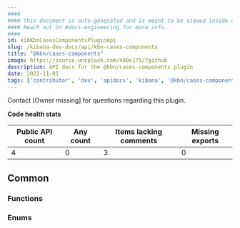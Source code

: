 ```yaml
---
####
#### This document is auto-generated and is meant to be viewed inside our experimental, new docs system.
#### Reach out in #docs-engineering for more info.
####
id: kibKbnCasesComponentsPluginApi
slug: /kibana-dev-docs/api/kbn-cases-components
title: "@kbn/cases-components"
image: https://source.unsplash.com/400x175/?github
description: API docs for the @kbn/cases-components plugin
date: 2022-11-01
tags: ['contributor', 'dev', 'apidocs', 'kibana', '@kbn/cases-components']
---
```




Contact [Owner missing] for questions regarding this plugin.

**Code health stats**

| Public API count  | Any count | Items lacking comments | Missing exports |
|-------------------|-----------|------------------------|-----------------|
| 4 | 0 | 3 | 0 |

## Common

### Functions
<DocDefinitionList data={kbnCasesComponentsObj.common.functions}/>

### Enums
<DocDefinitionList data={kbnCasesComponentsObj.common.enums}/>

